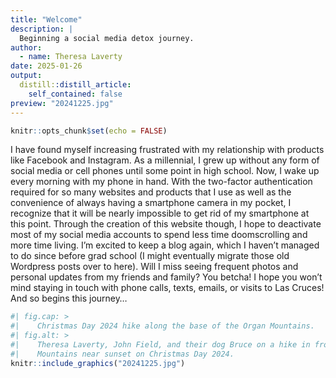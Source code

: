 ```yaml
---
title: "Welcome"
description: |
  Beginning a social media detox journey.
author:
  - name: Theresa Laverty
date: 2025-01-26
output:
  distill::distill_article:
    self_contained: false
preview: "20241225.jpg"
---
```



```r
knitr::opts_chunk$set(echo = FALSE)
```

I have found myself increasing frustrated with my relationship with products like Facebook and Instagram. As a millennial, I grew up without any form of social media or cell phones until some point in high school. Now, I wake up every morning with my phone in hand. With the two-factor authentication required for so many websites and products that I use as well as the convenience of always having a smartphone camera in my pocket, I recognize that it will be nearly impossible to get rid of my smartphone at this point. Through the creation of this website though, I hope to deactivate most of my social media accounts to spend less time doomscrolling and more time living. I'm excited to keep a blog again, which I haven't managed to do since before grad school (I might eventually migrate those old Wordpress posts over to here). Will I miss seeing frequent photos and personal updates from my friends and family? You betcha! I hope you won't mind staying in touch with phone calls, texts, emails, or visits to Las Cruces! And so begins this journey... 

```r
#| fig.cap: > 
#|    Christmas Day 2024 hike along the base of the Organ Mountains.
#| fig.alt: > 
#|    Theresa Laverty, John Field, and their dog Bruce on a hike in front of the Organ
#|    Mountains near sunset on Christmas Day 2024.
knitr::include_graphics("20241225.jpg")
```
